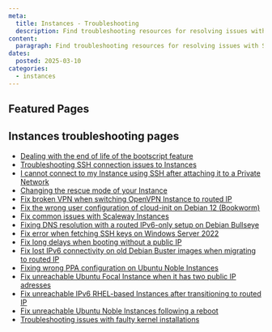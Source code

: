 ```yaml
---
meta:
  title: Instances - Troubleshooting
  description: Find troubleshooting resources for resolving issues with Scaleway Instances.
content:
  paragraph: Find troubleshooting resources for resolving issues with Scaleway Instances.
dates:
  posted: 2025-03-10
categories:
  - instances
---
```


<ProductHeader
  productName="Instances troubleshooting"
  productLogo="instance"
  description="Learn how to fix the most common issues with Scaleway Instances."
/>

## Featured Pages

<Grid>
    <DefaultCard
      title="Instances FAQ"
      description="General info on Instances."
      url="/faq/instances/"
      label="See more"
    />
    <DefaultCard
      title="Choosing the best Scaleway Instance type for your workload"
      description="Compare pricing and specs for your needs."
      url="/instances/reference-content/choosing-instance-type/"
      label="See more"
    />
    <DefaultCard
      title="Instances datasheet"
      description="Technical specs for all Instances."
      url="/instances/reference-content/instances-datasheet/"
      label="See more"
    />
</Grid>
<Grid>
    <DefaultCard
      title="Understanding the differences between ARM and x86 Instances"
      description="Key differences between x86 and ARM CPUs."
      url="/instances/reference-content/understanding-differences-x86-arm/"
      label="See more"
    />
    <DefaultCard
      title="Understanding Scaleway Instance pricing"
      description="How Instance pricing and billing work."
      url="/instances/reference-content/understanding-instance-pricing/"
      label="See more"
    />
    <DefaultCard
      title="Instances internet and Block Storage bandwidth overview"
      description="Bandwidth details for Instances and storage."
      url="/instances/reference-content/instances-bandwidth-overview/"
      label="See more"
    />
</Grid>

## Instances troubleshooting pages

- [Dealing with the end of life of the bootscript feature](/instances/troubleshooting/bootscript-eol/)
- [Troubleshooting SSH connection issues to Instances](/instances/troubleshooting/cant-connect-ssh/)
- [I cannot connect to my Instance using SSH after attaching it to a Private Network](/instances/troubleshooting/cant-connect-to-instance-with-pn-gateway/)
- [Changing the rescue mode of your Instance](/instances/troubleshooting/change-rescue-mode/)
- [Fix broken VPN when switching OpenVPN Instance to routed IP](/instances/troubleshooting/fix-broken-vpn-when-switching-openvpn-vm-to-routed-ip/)
- [Fix the wrong user configuration of cloud-init on Debian 12 (Bookworm)](/instances/troubleshooting/fix-cloud-init-debian12/)
- [Fix common issues with Scaleway Instances](/instances/troubleshooting/fix-common-issues/)
- [Fixing DNS resolution with a routed IPv6-only setup on Debian Bullseye](/instances/troubleshooting/fix-dns-routed-ipv6-only-debian-bullseye/)
- [Fix error when fetching SSH keys on Windows Server 2022](/instances/troubleshooting/fix-error-message-in-scw-fetch-ssh-keys/)
- [Fix long delays when booting without a public IP](/instances/troubleshooting/fix-long-delays-booting-without-public-ip/)
- [Fix lost IPv6 connectivity on old Debian Buster images when migrating to routed IP](/instances/troubleshooting/fix-lost-ip-connectivity-on-debian-buster/)
- [Fixing wrong PPA configuration on Ubuntu Noble Instances](/instances/troubleshooting/fix-noble-wrong-ppa-configuration/)
- [Fix unreachable Ubuntu Focal Instance when it has two public IP adresses](/instances/troubleshooting/fix-unreachable-focal-with-two-public-ips/)
- [Fix unreachable IPv6 RHEL-based Instances after transitioning to routed IP](/instances/troubleshooting/fix-unreachable-ipv6-rhel-based-instance/)
- [Fix unreachable Ubuntu Noble Instances following a reboot](/instances/troubleshooting/fix-unreachable-noble-after-reboot/)
- [Troubleshooting issues with faulty kernel installations](/instances/troubleshooting/reboot-from-faulty-kernel/)